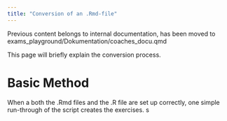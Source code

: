 ```yaml
---
title: "Conversion of an .Rmd-file"
---
```


Previous content belongs to internal documentation, has been moved to exams_playground/Dokumentation/coaches_docu.qmd 

This page will briefly explain the conversion process. 

# Basic Method 

When a both the .Rmd files and the .R file are set up correctly, one simple run-through of the script creates the exercises. s
